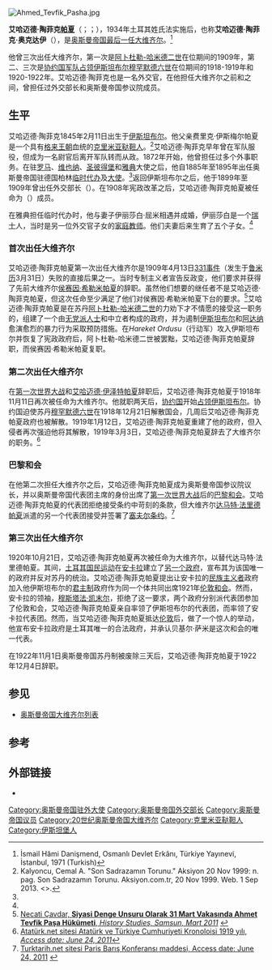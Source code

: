 {{Infobox Officeholder
|name             = 艾哈迈德·陶菲克<br>احمد توفیق پاشا<br>Ahmet Tevfik Paşa
|honorific-suffix = [[帕夏|帕夏]]
|image            = Ahmed Tevfik Pasha chair.jpg
|imagesize        = 
|nationality      = {{OTE}}（1845－1923）<br />{{TUR}}（1923－1936）
|caption          = 
|office1          = {{OTE}}[[奥斯曼帝国大维齐尔|大維齊爾]]
|monarch1         = [[穆罕默德六世_(奥斯曼帝国)|穆罕默德六世]]
|term_start1      = 1920年10月21日
|term_end1        = 1922年11月4日
|predecessor1     = [[达马特·法里德帕夏|达马特·法里德帕夏]]
|successor1       = 废止
|office2          = 
|monarch2         = 穆罕默德六世
|term_start2      = 1918年11月11日
|term_end2        = 1919年3月3日
|predecessor2     = [[艾哈迈德·伊泽特帕夏|艾哈迈德·伊泽特帕夏]]
|successor2       = [[达马特·法里德帕夏|达马特·法里德帕夏]]
|office3          = 
|monarch3         = [[阿卜杜勒-哈米德二世|阿卜杜勒-哈米德二世]]
|term_start3      = 1909年4月13日
|term_end3        = 1909年5月5日
|predecessor3     = [[侯赛因·希勒米帕夏|侯赛因·希勒米帕夏]]
|successor3       = [[侯赛因·希勒米帕夏|侯赛因·希勒米帕夏]]
|office4          = {{OTE}}外交部长
|term_start4      = 1899年
|term_end4        = 1909年
|predecessor4     = [[赛义德·希勒米帕夏|赛义德·希勒米帕夏]]
|successor4       = [[穆罕默德·里法特帕夏|穆罕默德·里法特帕夏]]
|birth_date       = {{birth date|df=yes|1845|2|11}}
|birth_place      = {{OTE}}[[君士坦丁堡|君士坦丁堡]]
|death_date       = {{death date and age|df=yes|1936|10|8|1845|2|11}}
|death_place      = {{TUR}}[[伊斯坦布尔|伊斯坦布尔]]
|party            = [[统一与进步委员会|统一与进步委员会]]
|spouse           = 
|religion         = 
}}
[[File:Ahmed_Tevfik_Pasha.jpg|thumb]]
{{Contains Ottoman Turkish text}}
{{Commons category|Ahmed Tevfik Pasha}}

'''艾哈迈德·陶菲克[[帕夏|帕夏]]'''（{{lang-ota|احمد توفیق پاشا}}；{{lang-tr|Ahmet Tevfik Paşa}}；{{bd|1845年|2月11日|1936年|10月8日|}}），1934年土耳其姓氏法实施后，也称'''艾哈迈德·陶菲克·奥克达伊'''（{{lang-tr|Ahmet Tevfik Okday}}），是[[奥斯曼帝国大维齐尔|奥斯曼帝国最后一任大维齐尔]]。<ref name = turkbook>İsmail Hâmi Danişmend, Osmanlı Devlet Erkânı, Türkiye Yayınevi, İstanbul, 1971 (Turkish)</ref>

他曾三次出任大维齐尔，第一次是[[阿卜杜勒-哈米德二世|阿卜杜勒-哈米德二世]]在位期间的1909年，第二、三次是[[占领君士坦丁堡|协约国军队占领伊斯坦布尔]][[穆罕默德六世_(奥斯曼帝国)|穆罕默德六世]]在位期间的1918-1919年和1920-1922年。艾哈迈德·陶菲克也是一名外交官，在他担任大维齐尔之前和之间，曾担任过外交部长和奥斯曼帝国参议院成员。

== 生平 ==

艾哈迈德·陶菲克1845年2月11日出生于[[伊斯坦布尔|伊斯坦布尔]]。他父亲费里克·伊斯梅尔帕夏是一个具有[[格来王朝|格来王朝]]血统的[[克里米亚鞑靼人|克里米亚鞑靼人]]。<ref name=":0">Kalyoncu, Cemal A. "Son Sadrazamın Torunu." Aksiyon 20 Nov 1999: n. pag. Son Sadrazamın Torunu. Aksiyon.com.tr, 20 Nov 1999. Web. 1 Sep 2013. <{{cite web |url=http://www.aksiyon.com.tr/aksiyon/haber-5552-son-sadrazamin-torunu.html |title=存档副本 |accessdate=2013-09-01 |deadurl=yes |archiveurl=https://web.archive.org/web/20131009064857/http://www.aksiyon.com.tr/aksiyon/haber-5552-son-sadrazamin-torunu.html |archivedate=2013-10-09 }}>.</ref>艾哈迈德·陶菲克早年曾在军队服役，但成为一名尉官后离开军队转而从政。1872年开始，他曾担任过多个外事职务。在驻[[罗马|罗马]]、[[维也纳|维也纳]]、[[圣彼得堡|圣彼得堡]]和[[雅典|雅典]]大使之后，他自1885年至1895年出任奥斯曼帝国驻德国柏林[[临时代办|临时代办]]及[[大使|大使]]。<ref name=":0" />返回伊斯坦布尔之后，他于1899年至1909年曾出任外交部长（{{lang-tr|Hariciye Nazırı}}）。在1908年宪政改革之后，艾哈迈德·陶菲克帕夏被任命为{{le|奥斯曼帝国参议院|Senate of the Ottoman Empire}}（{{lang-tr|links=no|Ayan Meclisi}}）成员。

在雅典担任临时代办时，他与妻子伊丽莎白·屈米相遇并成婚，伊丽莎白是一个[[瑞士|瑞士]]人，当时是另一位外交官子女的[[家庭教师|家庭教师]]。他们夫妻后来生育了五个子女。<ref name=":0" />

=== 首次出任大维齐尔 ===
艾哈迈德·陶菲克帕夏第一次出任大维齐尔是1909年4月13日[[331事件|331事件]]（发生于[[鲁米历|鲁米历]]3月31日）失败的直接后果之一。当时专制主义者宣告反政变，他们要求并获得了先前大维齐尔[[侯赛因·希勒米帕夏|侯赛因·希勒米帕夏]]的辞职。虽然他们想要的继任者不是艾哈迈德·陶菲克帕夏，但这次任命至少满足了他们对侯赛因·希勒米帕夏下台的要求。<ref name=cavdar>[http://www.historystudies.net/Makaleler/1032731722_Necati%20Cavdar%20-%204.pdf Necati Çavdar, '''Siyasi Denge Unsuru Olarak 31 Mart Vakasında Ahmet Tevfik Paşa Hükümeti''', ''History Studies, Samsun, Mart 2011''] {{webarchive|url=https://web.archive.org/web/20140102191849/http://www.historystudies.net/Makaleler/1032731722_Necati%20Cavdar%20-%204.pdf |date=2014-01-02 }}</ref>艾哈迈德·陶菲克帕夏是在苏丹[[阿卜杜勒-哈米德二世|阿卜杜勒-哈米德二世]]的力劝下才不情愿的接受这一职务的，组建了一个由[[无党派人士|无党派人士]]和中立者构成的政府，并为遏制[[伊斯坦布尔|伊斯坦布尔]]和[[阿达纳|阿达纳]]愈演愈烈的暴力行为采取预防措施。在''Hareket Ordusu''（行动军）攻入伊斯坦布尔并恢复了宪政政府后，阿卜杜勒-哈米德二世被罢黜，艾哈迈德·陶菲克帕夏辞职，而侯赛因·希勒米帕夏复职。

=== 第二次出任大维齐尔 ===
在[[第一次世界大战|第一次世界大战]]和[[艾哈迈德·伊泽特帕夏|艾哈迈德·伊泽特帕夏]]辞职后，艾哈迈德·陶菲克帕夏于1918年11月11日再次被任命为大维齐尔。他就职两天后，[[协约国|协约国]]开始[[占领君士坦丁堡|占领伊斯坦布尔]]。协约国迫使苏丹[[穆罕默德六世_(奥斯曼帝国)|穆罕默德六世]]在1918年12月21日解散国会，几周后艾哈迈德·陶菲克帕夏政府也被解散。1919年1月12日，艾哈迈德·陶菲克帕夏重建了他的政府，但入侵者再次强迫他将其解散，1919年3月3日，艾哈迈德·陶菲克帕夏辞去了大维齐尔的职务。<ref name=kronoloji>[http://www.ataturk.net/kronoloji/1919.html Atatürk.net sitesi Atatürk ve Türkiye Cumhuriyeti Kronoloisi 1919 yılı, ''Access date: June 24, 2011'']</ref>

=== 巴黎和会 ===
{{Main|巴黎和会 (1919年)}}
在他第二次担任大维齐尔之后，艾哈迈德·陶菲克帕夏成为奥斯曼帝国参议院议长，并以奥斯曼帝国代表团主席的身份出席了[[第一次世界大战|第一次世界大战]]后的[[巴黎和会_(1919年)|巴黎和会]]。艾哈迈德·陶菲克帕夏的代表团拒绝接受条约中苛刻的条款，但大维齐尔[[达马特·法里德帕夏|达马特·法里德帕夏]]派遣的另一个代表团接受并签署了[[塞夫尔条约|塞夫尔条约]]。<ref name=paris>[http://turktarih.net/tarih/307/paris-baris-konferansi Turktarih.net sitesi Paris Barış Konferansı maddesi, Access date: June 24, 2011] {{webarchive|url=https://web.archive.org/web/20120116015951/http://turktarih.net/tarih/307/paris-baris-konferansi |date=2012年1月16日 }}</ref>

=== 第三次出任大维齐尔 ===
1920年10月21日，艾哈迈德·陶菲克帕夏再次被任命为大维齐尔，以替代达马特·法里德帕夏。其间，[[土耳其国民运动|土耳其国民运动]]在[[安卡拉|安卡拉]]建立了[[土耳其大国民议会政府|另一个政府]]，宣布其为该国唯一的政府并反对苏丹的统治。艾哈迈德·陶菲克帕夏提出让安卡拉的[[民族主义者|民族主义者]]政府加入他伊斯坦布尔的[[君主制|君主制]]政府作为同一个体共同出席1921年[[伦敦和会|伦敦和会]]。然而，安卡拉的领袖，[[穆斯塔法·凯末尔·阿塔蒂尔克|穆斯塔法·凯末尔]]，拒绝了这一要求，两个政府分别派代表团参加了伦敦和会，艾哈迈德·陶菲克帕夏亲自率领了伊斯坦布尔的代表团，而{{le|贝基尔·萨米·昆杜赫|Bekir Sami Kunduh}}率领了安卡拉代表团。然而，当艾哈迈德·陶菲克帕夏抵达[[伦敦|伦敦]]后，做了一个惊人的举动，他宣布安卡拉政府是土耳其唯一的合法政府，并承认贝基尔·萨米是这次和会的唯一代表。

在1922年11月1日奥斯曼帝国苏丹制被废除三天后，艾哈迈德·陶菲克帕夏于1922年12月4日辞职。

== 参见 ==
* [[奥斯曼帝国大维齐尔列表|奥斯曼帝国大维齐尔列表]]

== 参考 ==
{{reflist}}

== 外部链接 ==
* {{Cite EB1922|wstitle=Tewfik, Ahmed, Pasha |short=x}}

{{S-start}}
{{s-off}}
{{S-bef| before = [[赛义德·希勒米帕夏|赛义德·希勒米帕夏]]}}
{{s-ttl| title  = 外交部长
       | years = 1899–1909}}
{{s-aft| after  = [[穆罕默德·里法特帕夏|穆罕默德·里法特帕夏]]}}
{{S-bef| before = [[侯赛因·希勒米帕夏|侯赛因·希勒米帕夏]]}}
{{s-ttl| title  = [[奥斯曼帝国大维齐尔|奥斯曼帝国大维齐尔]]
       | years = 1909年4月13日－1909年5月5日}}
{{s-aft| after  = [[侯赛因·希勒米帕夏|侯赛因·希勒米帕夏]]}}
{{S-bef| before = [[艾哈迈德·伊泽特帕夏|艾哈迈德·伊泽特帕夏]]}}
{{s-ttl| title  = [[奥斯曼帝国大维齐尔|奥斯曼帝国大维齐尔]]
       | years = 1918年11月11日－1919年3月3日}}
{{s-aft| after  = [[达马特·费里德帕夏|达马特·费里德帕夏]]}}
{{S-bef| before = [[达马特·费里德帕夏|达马特·费里德帕夏]]}}
{{s-ttl| title  = [[奥斯曼帝国大维齐尔|奥斯曼帝国大维齐尔]]
       | years = 1920年10月21日－1922年11月4日}}
{{s-non| reason = 废止}}
{{S-end}}
{{Grand Viziers of Ottoman Empire}}
{{Authority control}}
{{DEFAULTSORT:Ahmed Tevfik Pasha}}
[[Category:奥斯曼帝国驻外大使|Category:奥斯曼帝国驻外大使]]
[[Category:奥斯曼帝国外交部长|Category:奥斯曼帝国外交部长]]
[[Category:奥斯曼帝国议员|Category:奥斯曼帝国议员]]
[[Category:20世纪奥斯曼帝国大维齐尔|Category:20世纪奥斯曼帝国大维齐尔]]
[[Category:克里米亚鞑靼人|Category:克里米亚鞑靼人]]
[[Category:伊斯坦堡人|Category:伊斯坦堡人]]